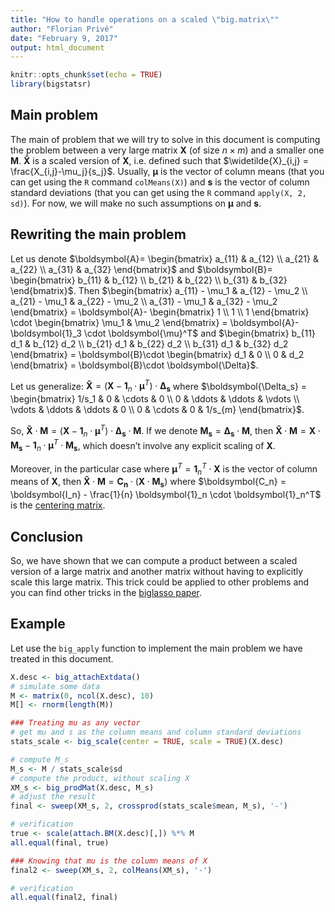 ```yaml
---
title: "How to handle operations on a scaled \"big.matrix\""
author: "Florian Privé"
date: "February 9, 2017"
output: html_document
---
```


\newcommand{\vect}[1]{\boldsymbol{#1}}
\newcommand\R{\texttt{R}}
\newcommand\A{\vect{A}}
\newcommand\B{\vect{B}}
\newcommand\X{\vect{X}}
\newcommand\M{\vect{M}}

```r
knitr::opts_chunk$set(echo = TRUE)
library(bigstatsr)
```

## Main problem

The main of problem that we will try to solve in this document is computing the problem between a very large matrix $\X$ (of size $n \times m$) and a smaller one $\M$. $\vect{\widetilde{X}}$ is a scaled version of $\X$, i.e. defined such that $\widetilde{X}_{i,j} = \frac{X_{i,j}-\mu_j}{s_j}$. Usually, $\vect{\mu}$ is the vector of column means (that you can get using the $\R$ command `colMeans(X)`) and $\vect{s}$ is the vector of column standard deviations (that you can get using the $\R$ command `apply(X, 2, sd)`). For now, we will make no such assumptions on $\vect{\mu}$ and $\vect{s}$.

## Rewriting the main problem

Let us denote $\A = \begin{bmatrix}
    a_{11} & a_{12} \\
    a_{21} & a_{22} \\
    a_{31} & a_{32} 
\end{bmatrix}$ and $\B = \begin{bmatrix}
    b_{11} & b_{12} \\
    b_{21} & b_{22} \\
    b_{31} & b_{32} 
\end{bmatrix}$. Then $\begin{bmatrix}
    a_{11} - \mu_1 & a_{12} - \mu_2 \\
    a_{21} - \mu_1 & a_{22} - \mu_2 \\
    a_{31} - \mu_1 & a_{32} - \mu_2 
\end{bmatrix} = \A - \begin{bmatrix}
    1 \\
    1 \\
    1 
\end{bmatrix} \cdot \begin{bmatrix}
    \mu_1 & \mu_2 
\end{bmatrix} = \A - \vect{1}_3 \cdot \vect{\mu}^T$
and $\begin{bmatrix}
    b_{11} d_1 & b_{12} d_2 \\
    b_{21} d_1 & b_{22} d_2 \\
    b_{31} d_1 & b_{32} d_2
\end{bmatrix} = \B \cdot \begin{bmatrix}
    d_1 & 0 \\
    0 & d_2 
\end{bmatrix} = \B \cdot \vect{\Delta}$.

Let us generalize: $\vect{\widetilde{X}} = (\X - \vect{1}_n \cdot \vect{\mu}^T) \cdot \vect{\Delta_s}$ where $\vect{\Delta_s} = \begin{bmatrix}
    1/s_1 & 0 & \cdots & 0 \\
    0 & \ddots & \ddots & \vdots \\
    \vdots & \ddots & \ddots & 0 \\
    0 & \cdots & 0 & 1/s_{m} 
\end{bmatrix}$. 

So, $\vect{\widetilde{X}} \cdot \M = (\X - \vect{1}_n \cdot \vect{\mu}^T) \cdot \vect{\Delta_s} \cdot \M$. If we denote $\vect{M_s} = \vect{\Delta_s} \cdot \M$, then $\vect{\widetilde{X}} \cdot \M = \X \cdot \vect{M_s} - \vect{1}_n \cdot \vect{\mu}^T \cdot \vect{M_s}$, which doesn't involve any explicit scaling of $\X$. 

Moreover, in the particular case where $\vect{\mu}^T = \vect{1}_n^T \cdot \X$ is the vector of column means of $\X$, then $\vect{\widetilde{X}} \cdot \M = \vect{C_n} \cdot (\X \cdot \vect{M_s})$ where $\vect{C_n} = \vect{I_n} - \frac{1}{n} \vect{1}_n \cdot \vect{1}_n^T$ is the [centering matrix](https://en.wikipedia.org/wiki/Centering_matrix). 

## Conclusion

So, we have shown that we can compute a product between a scaled version of a  large matrix and another matrix without having to explicitly scale this large matrix. This trick could be applied to other problems and you can find other tricks in the [biglasso paper](https://arxiv.org/abs/1701.05936).

## Example

Let use the `big_apply` function to implement the main problem we have treated in this document.

```r
X.desc <- big_attachExtdata()
# simulate some data
M <- matrix(0, ncol(X.desc), 10)
M[] <- rnorm(length(M))
```

```r
### Treating mu as any vector
# get mu and s as the column means and column standard deviations
stats_scale <- big_scale(center = TRUE, scale = TRUE)(X.desc)

# compute M_s
M_s <- M / stats_scale$sd
# compute the product, without scaling X
XM_s <- big_prodMat(X.desc, M_s)
# adjust the result
final <- sweep(XM_s, 2, crossprod(stats_scale$mean, M_s), '-')

# verification
true <- scale(attach.BM(X.desc)[,]) %*% M
all.equal(final, true)

### Knowing that mu is the column means of X
final2 <- sweep(XM_s, 2, colMeans(XM_s), '-')

# verification
all.equal(final2, final)
```

